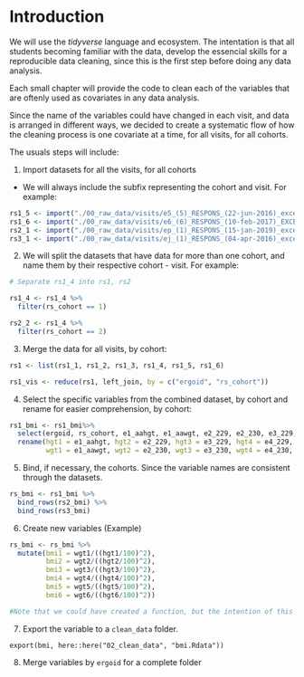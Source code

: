 # Introduction {#intro}

We will use the *tidyverse* language and ecosystem.
The intentation is that all students becoming familiar with the data, develop the essencial skills for a reproducible data cleaning, since this is the first step before doing any data analysis. 

Each small chapter will provide the code to clean each of the variables that are oftenly used as covariates in any data analysis.

Since the name of the variables could have changed in each visit, and data is arranged in different ways, we decided to create a systematic flow of how the cleaning process is one covariate at a time, for all visits, for all cohorts.

The usuals steps will include:

1. Import datasets for all the visits, for all cohorts
  
  - We will always include the subfix representing the cohort and visit. For example:
  
```r
rs1_5 <- import("./00_raw_data/visits/e5_(5)_RESPONS_(22-jun-2016)_excerpt.sav")
rs1_6 <- import("./00_raw_data/visits/e6_(6)_RESPONS_(10-feb-2017)_EXCERPT.sav")
rs2_1 <- import("./00_raw_data/visits/ep_(1)_RESPONS_(15-jan-2019)_excerpt.sav")
rs3_1 <- import("./00_raw_data/visits/ej_(1)_RESPONS_(04-apr-2016)_excerpt.sav")
```

2. We will split the datasets that have data for more than one cohort, and name them by their respective cohort - visit. For example:

```r
# Separate rs1_4 into rs1, rs2

rs1_4 <- rs1_4 %>%
  filter(rs_cohort == 1)

rs2_2 <- rs1_4 %>%
  filter(rs_cohort == 2)

```

3. Merge the data for all visits, by cohort:

```r
rs1 <- list(rs1_1, rs1_2, rs1_3, rs1_4, rs1_5, rs1_6)

rs1_vis <- reduce(rs1, left_join, by = c("ergoid", "rs_cohort"))
```

4. Select the specific variables from the combined dataset, by cohort and rename for easier comprehension, by cohort:

```r
rs1_bmi <- rs1_bmi%>%
  select(ergoid, rs_cohort, e1_aahgt, e1_aawgt, e2_229, e2_230, e3_229, e3_230, e4_229, e4_230, e5_229, e5_230,e6_229,e6_230) %>%
  rename(hgt1 = e1_aahgt, hgt2 = e2_229, hgt3 = e3_229, hgt4 = e4_229, hgt5 = e5_229, hgt6 = e6_229,
         wgt1 = e1_aawgt, wgt2 = e2_230, wgt3 = e3_230, wgt4 = e4_230, wgt5 = e5_230, wgt6 = e6_230)
```

5. Bind, if necessary, the cohorts. Since the variable names are consistent through the datasets.

```r
rs_bmi <- rs1_bmi %>%
  bind_rows(rs2_bmi) %>%
  bind_rows(rs3_bmi)
```

6. Create new variables (Example)

```r
rs_bmi <- rs_bmi %>%
  mutate(bmi1 = wgt1/((hgt1/100)^2),
         bmi2 = wgt2/((hgt2/100)^2),
         bmi3 = wgt3/((hgt3/100)^2),
         bmi4 = wgt4/((hgt4/100)^2),
         bmi5 = wgt5/((hgt5/100)^2),
         bmi6 = wgt6/((hgt6/100)^2))

#Note that we could have created a function, but the intention of this code is to make adaptable.
```


7. Export the variable to a `clean_data` folder.

`export(bmi, here::here("02_clean_data", "bmi.Rdata"))`

8. Merge variables by `ergoid` for a complete folder